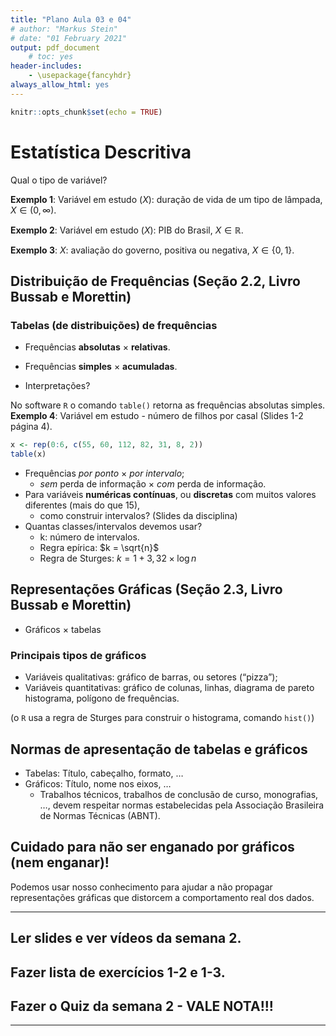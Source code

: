 ```yaml
---
title: "Plano Aula 03 e 04"
# author: "Markus Stein"
# date: "01 February 2021"
output: pdf_document
    # toc: yes
header-includes:
    - \usepackage{fancyhdr}
always_allow_html: yes
---
```

<!-- \addtolength{\headheight}{1.0cm}  -->
\pagestyle{fancyplain} 
\lhead{\includegraphics[height=1.5cm]{logoIME.png}}
\rhead{\includegraphics[height=1.5cm]{logoEAD.png}}
\chead{UNIVERSIDADE FEDERAL DO RIO GRANDE DO SUL \\
INSTITUTO DE MATEMÁTICA E ESTATÍSTICA \\
DEPARTAMENTO DE ESTATÍSTICA \\
\vspace{0.3cm}
MAT02219 - Probabilidade e Estatística - 2020/2
}
\renewcommand{\headrulewidth}{0pt} 


```r
knitr::opts_chunk$set(echo = TRUE)
```

# Estatística Descritiva
Qual o tipo de variável?  

**Exemplo 1**: Variável em estudo ($X$): duração de vida de um tipo de lâmpada, $X \in (0, \infty)$.
<!-- , $X \sim Normal(\mu, \sigma^2)$. $E(X) = \mu$. -->

**Exemplo 2**: Variável em estudo ($X$): PIB do Brasil, $X \in \mathbb{R}$.
<!-- , $X \sim Normal(\mu, \sigma^2)$. $E(X) = \mu$. -->

**Exemplo 3**: $X$: avaliação do governo, positiva ou negativa, $X \in \{0, 1\}$.
<!-- , $X \sim Bernoulli(\pi)$. $E(X) = \pi$. -->

<!-- **Exemplo 4**: $Y$ (consumo) e $X$ (renda), ... -->
<!-- $E(Y) = \alpha + \beta X$. -->

<!-- \vspace{0.5cm} -->

## Distribuição de Frequências (Seção 2.2, Livro Bussab e Morettin)

### Tabelas (de distribuições) de frequências

* Frequências **absolutas** $\times$ **relativas**.

* Frequências **simples** $\times$ **acumuladas**.

* Interpretações?

No software `R` o comando `table()` retorna as frequências absolutas simples.  
**Exemplo 4**: Variável em estudo - número de filhos por casal (Slides 1-2 página 4).
```r
x <- rep(0:6, c(55, 60, 112, 82, 31, 8, 2))
table(x)
```

* Frequências *por ponto* $\times$ *por intervalo*;
    + *sem* perda de informação $\times$ *com* perda de informação.
    
* Para variáveis **numéricas contínuas**, ou **discretas** com muitos valores diferentes (mais do que 15),
    + como construir intervalos? (Slides da disciplina)

* Quantas classes/intervalos devemos usar?
    + k: número de intervalos.
    + Regra epírica: $k = \sqrt{n}$
    + Regra de Sturges: $k = 1 + 3,32 \times \log n$

## Representações Gráficas (Seção 2.3, Livro Bussab e Morettin)
* Gráficos $\times$ tabelas

### Principais tipos de gráficos
* Variáveis qualitativas: gráfico de barras, ou setores ("pizza");
* Variáveis quantitativas: gráfico de colunas, linhas, diagrama de pareto histograma, polígono de frequências.

 (o `R` usa a regra de Sturges para construir o histograma, comando `hist()`)


## Normas de apresentação de tabelas e gráficos
* Tabelas: Título, cabeçalho, formato, ...
* Gráficos: Título, nome nos eixos, ...
    + Trabalhos técnicos, trabalhos de conclusão de curso, monografias, ..., devem respeitar normas estabelecidas pela Associação Brasileira de Normas Técnicas (ABNT).



## Cuidado para não ser enganado por gráficos (nem enganar)!
Podemos usar nosso conhecimento para ajudar a não propagar representações gráficas que distorcem a comportamento real dos dados.


\vspace{0.5cm}


***
## Ler slides e ver vídeos da semana 2.
## Fazer lista de exercícios 1-2 e 1-3.
## Fazer o Quiz da semana 2 - VALE NOTA!!!
***

<!-- Definição **A.A.S**: Seja $X_1, X_2, \ldots, X_n$ uma a.a.s. de tamanho $n$ de $X \sim f(x; \theta)$, então $X_1 \sim f(x; \theta)$, ..., $X_n \sim f(x; \theta)$ e $X_i$ e $X_j$ são independentes para todo $i \neq j$. -->

